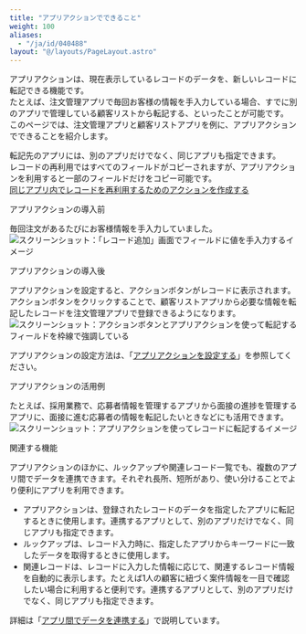 ```yaml
---
title: "アプリアクションでできること"
weight: 100
aliases:
  - "/ja/id/040488"
layout: "@/layouts/PageLayout.astro"
---
```




アプリアクションは、現在表示しているレコードのデータを、新しいレコードに転記できる機能です。  
たとえば、注文管理アプリで毎回お客様の情報を手入力している場合、すでに別のアプリで管理している顧客リストから転記する、といったことが可能です。  
このページでは、注文管理アプリと顧客リストアプリを例に、アプリアクションでできることを紹介します。

<Hint>

転記先のアプリには、別のアプリだけでなく、同じアプリも指定できます。  
レコードの再利用ではすべてのフィールドがコピーされますが、アプリアクションを利用すると一部のフィールドだけをコピー可能です。  
[同じアプリ内でレコードを再利用するためのアクションを作成する](/k/ja/id/040485.html)

</Hint>

<Heading id="appaction_whats_appaction_10">アプリアクションの導入前</Heading>

毎回注文があるたびにお客様情報を手入力していました。
<Img src="/k/kintone/img-ja/whats_appaction_01.png" alt="スクリーンショット：「レコード追加」画面でフィールドに値を手入力するイメージ" />

<Heading id="appaction_whats_appaction_20">アプリアクションの導入後</Heading>

アプリアクションを設定すると、アクションボタンがレコードに表示されます。  
アクションボタンをクリックすることで、顧客リストアプリから必要な情報を転記したレコードを注文管理アプリで登録できるようになります。  
<Img src="/k/kintone/img-ja/whats_appaction_02.png" alt="スクリーンショット：アクションボタンとアプリアクションを使って転記するフィールドを枠線で強調している" />

アプリアクションの設定方法は、「[アプリアクションを設定する](/k/ja/id/040487.html)」を参照してください。

<Heading id="appaction_whats_appaction_30">アプリアクションの活用例</Heading>

たとえば、採用業務で、応募者情報を管理するアプリから面接の進捗を管理するアプリに、面接に進む応募者の情報を転記したいときなどにも活用できます。  
<Img src="/k/kintone/img-ja/set_appaction_11.png" alt="スクリーンショット：アプリアクションを使ってレコードに転記するイメージ" />

<Heading id="appaction_whats_appaction_40">関連する機能</Heading>

アプリアクションのほかに、ルックアップや関連レコード一覧でも、複数のアプリ間でデータを連携できます。それぞれ長所、短所があり、使い分けることでより便利にアプリを利用できます。

* アプリアクションは、登録されたレコードのデータを指定したアプリに転記するときに使用します。連携するアプリとして、別のアプリだけでなく、同じアプリも指定できます。
* ルックアップは、レコード入力時に、指定したアプリからキーワードに一致したデータを取得するときに使用します。
* 関連レコードは、レコードに入力した情報に応じて、関連するレコード情報を自動的に表示します。たとえば1人の顧客に紐づく案件情報を一目で確認したい場合に利用すると便利です。連携するアプリとして、別のアプリだけでなく、同じアプリも指定できます。

詳細は「[アプリ間でデータを連携する](/k/ja/id/040631.html)」で説明しています。
